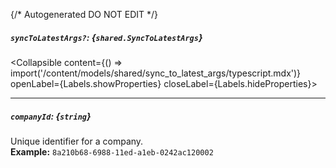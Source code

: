 {/* Autogenerated DO NOT EDIT  */}

##### `syncToLatestArgs?`: *{`shared.SyncToLatestArgs`}*
<Collapsible content={() => import('/content/models/shared/sync_to_latest_args/typescript.mdx')} openLabel={Labels.showProperties} closeLabel={Labels.hideProperties}>
</Collapsible>

---
##### `companyId`: *{`string`}*
Unique identifier for a company.
<br/>
**Example:** `8a210b68-6988-11ed-a1eb-0242ac120002`


